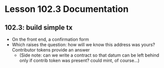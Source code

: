 # Lesson 102.3 Documentation

## 102.3: build simple tx
- On the front end, a confirmation form
- Which raises the question: how will we know this address was yours? Contributor tokens provide an answer
	- (Side note: can we write a contract so that datum can be left behind only if contrib token was present? could mint, of course...)

